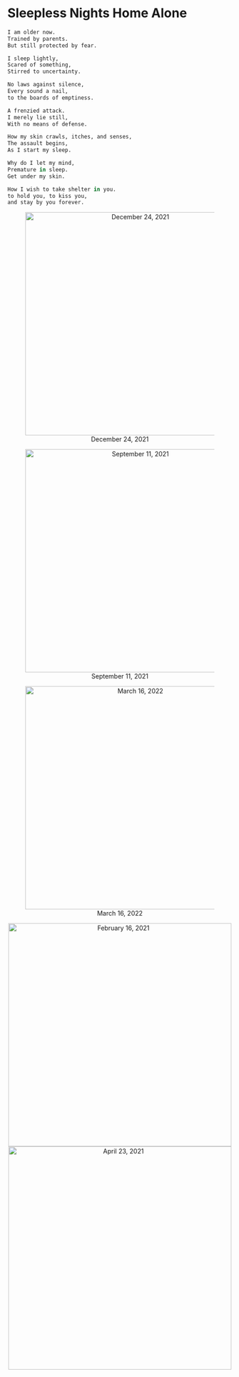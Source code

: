 # Sleepless Nights Home Alone

```r
I am older now.
Trained by parents.
But still protected by fear.

I sleep lightly,
Scared of something,
Stirred to uncertainty.

No laws against silence,
Every sound a nail,
to the boards of emptiness.

A frenzied attack.
I merely lie still,
With no means of defense.

How my skin crawls, itches, and senses,
The assault begins,
As I start my sleep.

Why do I let my mind,
Premature in sleep.
Get under my skin.

How I wish to take shelter in you.
to hold you, to kiss you,
and stay by you forever.
```

<center>

![December 24, 2021](mimages/14.1 12-24-2021.jpg){length=1000px, width=500px}

![September 11, 2021](mimages/13.1 9-11-2021.jpg){length=1000px, width=500px}

![March 16, 2022](mimages/17 3-16-2022.jpg){length=1000px, width=500px}

![February 16, 2021](mimages/7 2-16-2021.jpg){length=1000px, width=500px}
![April 23, 2021](mimages/8.2 4-23-2021.jpg){length=1000px, width=500px}



</center>